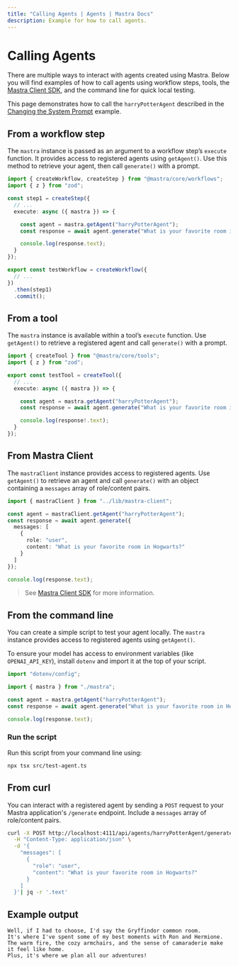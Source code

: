 ```yaml
---
title: "Calling Agents | Agents | Mastra Docs"
description: Example for how to call agents.
---
```


# Calling Agents

There are multiple ways to interact with agents created using Mastra. Below you will find examples of how to call agents using workflow steps, tools, the [Mastra Client SDK](../../docs/server-db/mastra-client.mdx), and the command line for quick local testing.

This page demonstrates how to call the `harryPotterAgent` described in the [Changing the System Prompt](./system-prompt.mdx) example.

## From a workflow step

The `mastra` instance is passed as an argument to a workflow step’s `execute` function. It provides access to registered agents using `getAgent()`. Use this method to retrieve your agent, then call `generate()` with a prompt.

```typescript filename="src/mastra/workflows/test-workflow.ts" showLineNumbers copy
import { createWorkflow, createStep } from "@mastra/core/workflows";
import { z } from "zod";

const step1 = createStep({
  // ...
  execute: async ({ mastra }) => {

    const agent = mastra.getAgent("harryPotterAgent");
    const response = await agent.generate("What is your favorite room in Hogwarts?");

    console.log(response.text);
  }
});

export const testWorkflow = createWorkflow({
  // ...
})
  .then(step1)
  .commit();
```

## From a tool

The `mastra` instance is available within a tool’s `execute` function. Use `getAgent()` to retrieve a registered agent and call `generate()` with a prompt.

```typescript filename="src/mastra/tools/test-tool.ts" showLineNumbers copy
import { createTool } from "@mastra/core/tools";
import { z } from "zod";

export const testTool = createTool({
  // ...
  execute: async ({ mastra }) => {

    const agent = mastra.getAgent("harryPotterAgent");
    const response = await agent.generate("What is your favorite room in Hogwarts?");

    console.log(response!.text);
  }
});
```

## From Mastra Client

The `mastraClient` instance provides access to registered agents. Use `getAgent()` to retrieve an agent and call `generate()` with an object containing a `messages` array of role/content pairs.

```typescript showLineNumbers copy
import { mastraClient } from "../lib/mastra-client";

const agent = mastraClient.getAgent("harryPotterAgent");
const response = await agent.generate({
  messages: [
    {
      role: "user",
      content: "What is your favorite room in Hogwarts?"
    }
  ]
});

console.log(response.text);
```

> See [Mastra Client SDK](../../docs/server-db/mastra-client.mdx) for more information.

## From the command line

You can create a simple script to test your agent locally. The `mastra` instance provides access to registered agents using `getAgent()`.

To ensure your model has access to environment variables (like `OPENAI_API_KEY`), install `dotenv` and import it at the top of your script.

```typescript filename="src/test-agent.ts" showLineNumbers copy
import "dotenv/config";

import { mastra } from "./mastra";

const agent = mastra.getAgent("harryPotterAgent");
const response = await agent.generate("What is your favorite room in Hogwarts?");

console.log(response.text);
```

### Run the script

Run this script from your command line using:

```bash
npx tsx src/test-agent.ts
```

## From curl

You can interact with a registered agent by sending a `POST` request to your Mastra application's `/generate` endpoint. Include a `messages` array of role/content pairs.

```bash
curl -X POST http://localhost:4111/api/agents/harryPotterAgent/generate \
  -H "Content-Type: application/json" \
  -d '{
    "messages": [
      {
        "role": "user",
        "content": "What is your favorite room in Hogwarts?"
      }
    ]
  }'| jq -r '.text'
```


## Example output

```text
Well, if I had to choose, I'd say the Gryffindor common room.
It's where I've spent some of my best moments with Ron and Hermione.
The warm fire, the cozy armchairs, and the sense of camaraderie make it feel like home.
Plus, it's where we plan all our adventures!
```

